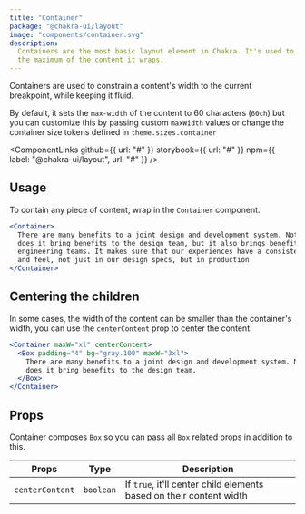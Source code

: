 ```yaml
---
title: "Container"
package: "@chakra-ui/layout"
image: "components/container.svg"
description:
  Containers are the most basic layout element in Chakra. It's used to constrain
  the maximum of the content it wraps.
---
```



Containers are used to constrain a content's width to the current breakpoint,
while keeping it fluid.

By default, it sets the `max-width` of the content to 60 characters (`60ch`) but
you can customize this by passing custom `maxWidth` values or change the
container size tokens defined in `theme.sizes.container`

<ComponentLinks
  github={{ url: "#" }}
  storybook={{ url: "#" }}
  npm={{ label: "@chakra-ui/layout", url: "#" }}
/>

<carbon-ad></carbon-ad>

## Usage

To contain any piece of content, wrap in the `Container` component.

```jsx
<Container>
  There are many benefits to a joint design and development system. Not only
  does it bring benefits to the design team, but it also brings benefits to
  engineering teams. It makes sure that our experiences have a consistent look
  and feel, not just in our design specs, but in production
</Container>
```

## Centering the children

In some cases, the width of the content can be smaller than the container's
width, you can use the `centerContent` prop to center the content.

```jsx live=false
<Container maxW="xl" centerContent>
  <Box padding="4" bg="gray.100" maxW="3xl">
    There are many benefits to a joint design and development system. Not only
    does it bring benefits to the design team.
  </Box>
</Container>
```

## Props

Container composes `Box` so you can pass all `Box` related props in addition to
this.

| Props           | Type      | Description                                                         |
| --------------- | --------- | ------------------------------------------------------------------- |
| `centerContent` | `boolean` | If `true`, it'll center child elements based on their content width |

